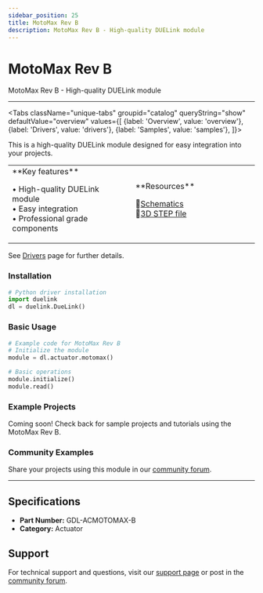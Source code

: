 ```yaml
---
sidebar_position: 25
title: MotoMax Rev B
description: MotoMax Rev B - High-quality DUELink module
---
```



# MotoMax Rev B

<ProductImageSelector 
  partNumber="acmotomax-b"
  productName="MotoMax Rev B"
/>

MotoMax Rev B - High-quality DUELink module

---

<Tabs className="unique-tabs" groupid="catalog" queryString="show" defaultValue="overview"
  values={[
    {label: 'Overview', value: 'overview'},
    {label: 'Drivers', value: 'drivers'},
    {label: 'Samples', value: 'samples'},
  ]}>

<TabItem value="overview">

This is a high-quality DUELink module designed for easy integration into your projects.

<table><td width='50%'>
**Key features**

• High-quality DUELink module<br/>
• Easy integration<br/>
• Professional grade components<br/>

</td><td width='50%'>
**Resources**
 
📄[Schematics](/sch/acmotomax-b.pdf)<br/>
🔩[3D STEP file](/3d/acmotomax-b.step)<br/>

</td></table>

</TabItem>

<TabItem value="drivers">

See [Drivers](../../engine/drivers) page for further details.

### Installation

```python
# Python driver installation
import duelink
dl = duelink.DueLink()
```

### Basic Usage

```python
# Example code for MotoMax Rev B
# Initialize the module
module = dl.actuator.motomax()

# Basic operations
module.initialize()
module.read()
```

</TabItem>

<TabItem value="samples">

### Example Projects

Coming soon! Check back for sample projects and tutorials using the MotoMax Rev B.

### Community Examples

Share your projects using this module in our [community forum](https://forums.ghielectronics.com).

</TabItem>

</Tabs>

---

## Specifications

- **Part Number:** GDL-ACMOTOMAX-B
- **Category:** Actuator

## Support

For technical support and questions, visit our [support page](../../support) or post in the [community forum](https://forums.ghielectronics.com).
